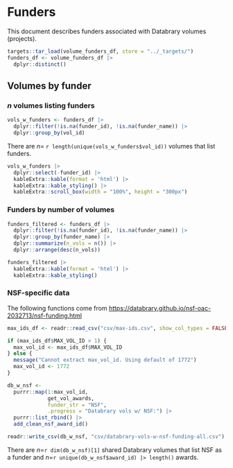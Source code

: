 # Funders

This document describes funders associated with Databrary volumes (projects).

```r
targets::tar_load(volume_funders_df, store = "../_targets/")
funders_df <- volume_funders_df |>
  dplyr::distinct()
```

## Volumes by funder {-}

### $n$ volumes listing funders {-}

```r
vols_w_funders <- funders_df |>
  dplyr::filter(!is.na(funder_id), !is.na(funder_name)) |>
  dplyr::group_by(vol_id)
```

There are $n=$ `r length(unique(vols_w_funders$vol_id))` volumes that list funders.

```r
vols_w_funders |>
  dplyr::select(-funder_id) |>
  kableExtra::kable(format = 'html') |>
  kableExtra::kable_styling() |>
  kableExtra::scroll_box(width = "100%", height = "300px")
```

### Funders by number of volumes {-}

```r
funders_filtered <- funders_df |>
  dplyr::filter(!is.na(funder_id), !is.na(funder_name)) |>
  dplyr::group_by(funder_name) |>
  dplyr::summarize(n_vols = n()) |>
  dplyr::arrange(desc(n_vols))

funders_filtered |>
  kableExtra::kable(format = 'html') |>
  kableExtra::kable_styling()
```

### NSF-specific data

The following functions come from <https://databrary.github.io/nsf-oac-2032713/nsf-funding.html>

```r
max_ids_df <- readr::read_csv("csv/max-ids.csv", show_col_types = FALSE)

if (max_ids_df$MAX_VOL_ID > 1) {
  max_vol_id <- max_ids_df$MAX_VOL_ID
} else {
  message("Cannot extract max_vol_id. Using default of 1772")
  max_vol_id <- 1772
}

db_w_nsf <-
  purrr::map(1:max_vol_id,
             get_vol_awards,
             funder_str = "NSF",
             .progress = "Databrary vols w/ NSF:") |> 
  purrr::list_rbind() |>
  add_clean_nsf_award_id()

readr::write_csv(db_w_nsf, "csv/databrary-vols-w-nsf-funding-all.csv")
```

There are $n=$`r dim(db_w_nsf)[1]` shared Databrary volumes that list NSF as a funder and $n=$`r unique(db_w_nsf$award_id) |> length()` awards.
